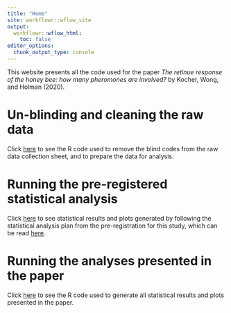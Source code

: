 ```yaml
---
title: "Home"
site: workflowr::wflow_site
output:
  workflowr::wflow_html:
    toc: false
editor_options:
  chunk_output_type: console
---
```


This website presents all the code used for the paper _The retinue response of the honey bee: how many pheromones are involved?_ by Kocher, Wong, and Holman (2020).


# Un-blinding and cleaning the raw data
Click [here](clean_raw_data.html) to see the R code used to remove the blind codes from the raw data collection sheet, and to prepare the data for analysis.

# Running the pre-registered statistical analysis
Click [here](preregistered_analysis.html) to see statistical results and plots generated by following the statistical analysis plan from the pre-registration for this study, which can be read [here](https://osf.io/ncf9z/).

# Running the analyses presented in the paper
Click [here](statistics.html) to see the R code used to generate all statistical results and plots presented in the paper.

